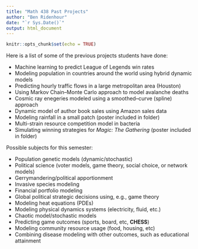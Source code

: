 ```yaml
---
title: "Math 438 Past Projects"
author: "Ben Ridenhour"
date: "`r Sys.Date()`"
output: html_document
---
```


```r
knitr::opts_chunk$set(echo = TRUE)
```

Here is a list of some of the previous projects students have done:

- Machine learning to predict League of Legends win rates
- Modeling population in countries around the world using hybrid dynamic models
- Predicting hourly traffic flows in a large metropolitan area (Houston)
- Using Markov Chain--Monte Carlo approach to model avalanche deaths
- Cosmic ray enegeries modeled using a smoothed--curve (spline) approach
- Dynamic model of author book sales using Amazon sales data
- Modeling rainfall in a small patch (poster included in folder)
- Multi-strain resource competition model in bacteria
- Simulating winning strategies for *Magic: The Gathering* (poster included in folder)

Possible subjects for this semester:

- Population genetic models (dynamic/stochastic)
- Political science (voter models, game theory, social choice, or network models)
- Gerrymandering/political apportionment
- Invasive species modeling
- Financial portfolio modeling
- Global political strategic decisions using, e.g., game theory
- Modeling heat equations (PDEs)
- Modeling physical dynamics systems (electricity, fluid, etc.)
- Chaotic model/stochastic models
- Predicting game outcomes (sports, board, etc, **CHESS**)
- Modeling community resource usage (food, housing, etc)
- Combining disease modeling with other outcomes, such as educational attainment
